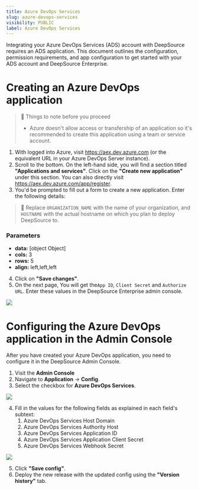 ```yaml
---
title: Azure DevOps Services
slug: azure-devops-services
visibility: PUBLIC
label: Azure DevOps Services
---
```

Integrating your Azure DevOps Services (ADS) account with DeepSource requires an ADS application. This document outlines the configuration, permission requirements, and app configuration to get started with your ADS account and DeepSource Enterprise.

# Creating an Azure DevOps application

> 🚧 Things to note before you proceed
> 
> - Azure doesn't allow access or transfership of an application so it's recommended to create this application using a team or service account.

1. With logged into Azure, visit https://aex.dev.azure.com (or the equivalent URL in your Azure DevOps Server instance).
2. Scroll to the bottom. On the left-hand side, you will find a section titled **"Applications and services"**. Click on the **"Create new application"** under this section. You can also directly visit https://aex.dev.azure.com/app/register.
3. You'd be prompted to fill out a form to create a new application. Enter the following details:

> 📘 Replace `ORGANIZATION_NAME` with the name of your organization, and `HOSTNAME` with the actual hostname on which you plan to deploy DeepSource to.

### Parameters

- **data:** [object Object]
- **cols:** 3
- **rows:** 5
- **align:** left,left,left



4. Click on **"Save changes"**.
5. On the next page, You will get the`App ID`, `Client Secret` and `Authorize URL`. Enter these values in the DeepSource Enterprise admin console.

![](https://files.readme.io/6164eea-image.png)


# Configuring the Azure DevOps application in the Admin Console

After you have created your Azure DevOps application, you need to configure it in the DeepSource Admin Console.

1. Visit the **Admin Console**
2. Navigate to **Application** -> **Config**.
3. Select the checkbox for **Azure DevOps Services**.

![](https://files.readme.io/4f439ac-image.png)


4. Fill in the values for the following fields as explained in each field's subtext:
   1. Azure DevOps Services Host Domain
   2. Azure DevOps Services Authority Host
   3. Azure DevOps Services Application ID
   4. Azure DevOps Services Application Client Secret
   5. Azure DevOps Services Webhook Secret

![](https://files.readme.io/29e43ef-image.png)


5. Click **"Save config"**.
6. Deploy the new release with the updated config using the **"Version history"** tab.
